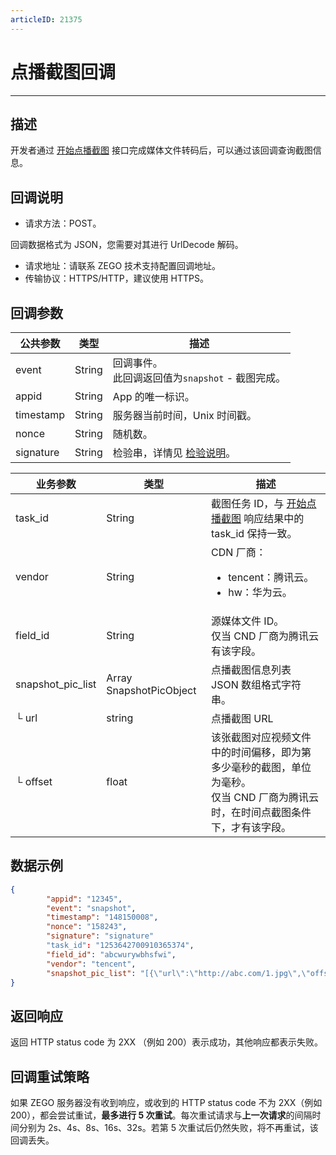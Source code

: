 ```yaml
---
articleID: 21375
---
```



# 点播截图回调

- - -

## 描述

开发者通过 [开始点播截图](!MediaThumbnails) 接口完成媒体文件转码后，可以通过该回调查询截图信息。


## 回调说明

- 请求方法：POST。

<Note title="说明">

 
  回调数据格式为 JSON，您需要对其进行 UrlDecode 解码。
   
</Note>



- 请求地址：请联系 ZEGO 技术支持配置回调地址。
- 传输协议：HTTPS/HTTP，建议使用 HTTPS。

## 回调参数

| 公共参数 | 类型 | 描述 |
|---|---|---|
| event | String | 回调事件。<br/>此回调返回值为`snapshot` - 截图完成。 |
| appid | String | App 的唯一标识。 |
| timestamp | String | 服务器当前时间，Unix 时间戳。 |
| nonce | String | 随机数。 |
| signature | String | 检验串，详情见 [检验说明](!Callback/Overview)。 |

| 业务参数 | 类型 | 描述 |
|---|---|---|
| task_id | String | 截图任务 ID，与 <a href="!MediaThumbnails" target="balnk">开始点播截图</a> 响应结果中的 task_id 保持一致。 |
| vendor | String | CDN 厂商：<ul><li>tencent：腾讯云。</li><li>hw：华为云。</li></ul> |
| field_id | String | 源媒体文件 ID。<br/>仅当 CND 厂商为腾讯云有该字段。 |
| snapshot_pic_list | Array SnapshotPicObject | 点播截图信息列表 JSON 数组格式字符串。 |
| └ url | string | 点播截图 URL |
| └ offset | float | 该张截图对应视频文件中的时间偏移，即为第多少毫秒的截图，单位为毫秒。<br/>仅当 CND 厂商为腾讯云时，在时间点截图条件下，才有该字段。 |



## 数据示例

```json
{
        "appid": "12345",  
        "event": "snapshot",
        "timestamp": "148150008",
        "nonce": "158243",
        "signature": "signature"
        "task_id": "1253642700910365374",
        "field_id": "abcwurywbhsfwi",
        "vendor": "tencent",
        "snapshot_pic_list": "[{\"url\":\"http://abc.com/1.jpg\",\"offset\":0},{\"url\":\"http://abc.com/1.jpg\",\"offset\":0}]",
}
```


## 返回响应

返回 HTTP status code 为 2XX （例如 200）表示成功，其他响应都表示失败。


## 回调重试策略

如果 ZEGO 服务器没有收到响应，或收到的 HTTP status code 不为 2XX（例如 200），都会尝试重试，**最多进行 5 次重试**。每次重试请求与**上一次请求**的间隔时间分别为 2s、4s、8s、16s、32s。若第 5 次重试后仍然失败，将不再重试，该回调丢失。
